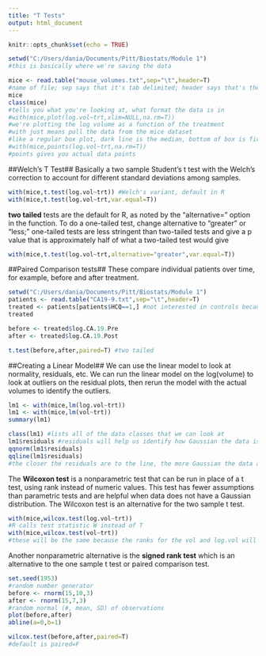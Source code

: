 ```yaml
---
title: "T Tests"
output: html_document
---
```


```r
knitr::opts_chunk$set(echo = TRUE)
```

```r
setwd("C:/Users/dania/Documents/Pitt/Biostats/Module 1")
#this is basically where we're saving the data

mice <- read.table("mouse_volumes.txt",sep="\t",header=T)
#name of file; sep says that it's tab delimited; header says that's the where the titles of the vraiables are
mice
class(mice)
#tells you what you're looking at, what format the data is in
#with(mice,plot(log.vol~trt,xlim=NULL,na.rm=T))
#we're plotting the log volume as a function of the treatment
#with just means pull the data from the mice dataset
#like a regular box plot, dark line is the median, bottom of box is first quartile, top of box is third quartile
#with(mice,points(log.vol~trt,na.rm=T))
#points gives you actual data points
```
##Welch's T Test##
Basically a two sample Student's t test with the Welch's correction to account for different standard deviations among samples.
```r
with(mice,t.test(log.vol~trt)) #Welch's variant, default in R
with(mice,t.test(log.vol~trt,var.equal=T))
```
**two tailed** tests are the default for R, as noted by the "alternative=" option in the function. To do a one-tailed test, change alternative to "greater" or "less;" one-tailed tests are less stringent than two-tailed tests and give a p value that is approximately half of what a two-tailed test would give
```r
with(mice,t.test(log.vol~trt,alternative="greater",var.equal=T))
```
##Paired Comparison tests##
These compare individual patients over time, for example, before and after treatment.
```r
setwd("C:/Users/dania/Documents/Pitt/Biostats/Module 1")
patients <- read.table("CA19-9.txt",sep="\t",header=T)
treated <- patients[patients$HCQ==1,] #not interested in controls because patients are compared to themselves
treated

before <- treated$log.CA.19.Pre
after <- treated$log.CA.19.Post

t.test(before,after,paired=T) #two tailed
```

##Creating a Linear Model##
We can use the linear model to look at normality, residuals, etc. We can run the linear model on the log(volume) to look at outliers on the residual plots, then rerun the model with the actual volumes to identify the outliers.
```r
lm1 <- with(mice,lm(log.vol~trt))
lm1 <- with(mice,lm(vol~trt))
summary(lm1)

class(lm1) #lists all of the data classes that we can look at 
lm1$residuals #residuals will help us identify how Gaussian the data is
qqnorm(lm1$residuals)
qqline(lm1$residuals)
#the closer the residuals are to the line, the more Gaussian the data are
```
The **Wilcoxon test** is a nonparametric test that can be run in place of a t test, using rank instead of numeric values. This test has fewer assumptions than parametric tests and are helpful when data does not have a Gaussian distribution. The Wilcoxon test is an alternative for the two sample t test.
```r
with(mice,wilcox.test(log.vol~trt))
#R calls test statistic W instead of T
with(mice,wilcox.test(vol~trt))
#these will be the same because the ranks for the vol and log.vol will be the same
```
Another nonparametric alternative is the **signed rank test** which is an alternative to the one sample t test or paired comparison test. 
```r
set.seed(1953)
#random number generator
before <- rnorm(15,10,3)
after <- rnorm(15,7,3)
#random normal (#, mean, SD) of observations
plot(before,after)
abline(a=0,b=1)

wilcox.test(before,after,paired=T)
#default is paired=F
```

